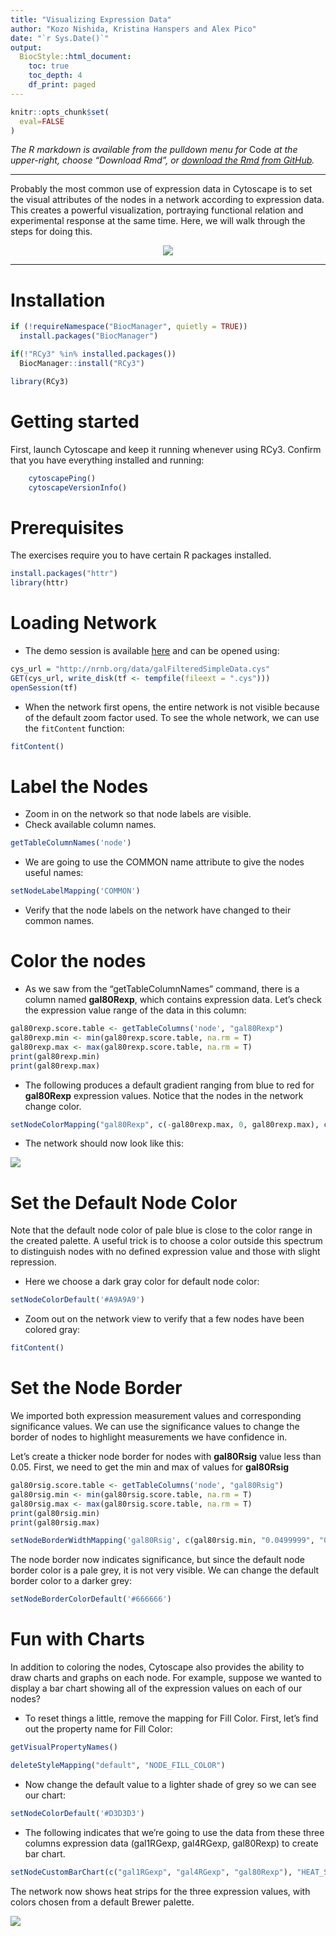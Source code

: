 ```yaml
---
title: "Visualizing Expression Data"
author: "Kozo Nishida, Kristina Hanspers and Alex Pico"
date: "`r Sys.Date()`"
output:
  BiocStyle::html_document:
    toc: true
    toc_depth: 4
    df_print: paged
---
```

```r
knitr::opts_chunk$set(
  eval=FALSE
)
```

*The R markdown is available from the pulldown menu for* Code *at the upper-right, choose "Download Rmd", or [download the Rmd from GitHub](https://raw.githubusercontent.com/nrnb/gsod2019_kozo_nishida/master/mapping-data.Rmd).*

<hr />

Probably the most common use of expression data in Cytoscape is to set the visual attributes of the nodes in a network according to expression data. This creates a powerful visualization, portraying functional relation and experimental response at the same time. Here, we will walk through the steps for doing this.

<center>
![](images/mapping-data-final.png)
</center>

<hr />

# Installation
```r
if (!requireNamespace("BiocManager", quietly = TRUE))
  install.packages("BiocManager")

if(!"RCy3" %in% installed.packages())
  BiocManager::install("RCy3")

library(RCy3)
```

# Getting started
First, launch Cytoscape and keep it running whenever using RCy3. Confirm that you have everything installed and running:
```r
    cytoscapePing()
    cytoscapeVersionInfo()
```

# Prerequisites

The exercises require you to have certain R packages installed.

```r
install.packages("httr")
library(httr)
```

# Loading Network

- The demo session is available [here](http://nrnb.org/data/galFilteredSimpleData.cys) and can be opened using:

```r
cys_url = "http://nrnb.org/data/galFilteredSimpleData.cys"
GET(cys_url, write_disk(tf <- tempfile(fileext = ".cys")))
openSession(tf)
```

- When the network first opens, the entire network is not visible because of the default zoom factor used. To see the whole network, we can use the `fitContent ` function:

```r
fitContent()
```

# Label the Nodes

- Zoom in on the network so that node labels are visible.
- Check available column names.

```r
getTableColumnNames('node')
```

- We are going to use the COMMON name attribute to give the nodes useful names:

```r
setNodeLabelMapping('COMMON')
```

- Verify that the node labels on the network have changed to their common names.

# Color the nodes

- As we saw from the "getTableColumnNames" command, there is a column named **gal80Rexp**, which contains expression data. Let's check the expression value range of the data in this column:

```r
gal80rexp.score.table <- getTableColumns('node', "gal80Rexp")
gal80rexp.min <- min(gal80rexp.score.table, na.rm = T)
gal80rexp.max <- max(gal80rexp.score.table, na.rm = T)
print(gal80rexp.min)
print(gal80rexp.max)
```

- The following produces a default gradient ranging from blue to red for **gal80Rexp** expression values. Notice that the nodes in the network change color.

```r
setNodeColorMapping("gal80Rexp", c(-gal80rexp.max, 0, gal80rexp.max), c('#0000FF', '#FFFFFF', '#FF0000'))
```

- The network should now look like this:

![](images/NetworkBrewer.png)

# Set the Default Node Color

Note that the default node color of pale blue is close to the color range in the created palette.
A useful trick is to choose a color outside this spectrum to distinguish nodes with no defined expression value and those with slight repression.

- Here we choose a dark gray color for default node color:

```r
setNodeColorDefault('#A9A9A9')
```

- Zoom out on the network view to verify that a few nodes have been colored gray:

```r
fitContent()
```

# Set the Node Border

We imported both expression measurement values and corresponding significance values. 
We can use the significance values to change the border of nodes to highlight measurements we have confidence in.

Let's create a thicker node border for nodes with **gal80Rsig** value less than 0.05.
First, we need to get the min and max of values for **gal80Rsig**

```r
gal80rsig.score.table <- getTableColumns('node', "gal80Rsig")
gal80rsig.min <- min(gal80rsig.score.table, na.rm = T)
gal80rsig.max <- max(gal80rsig.score.table, na.rm = T)
print(gal80rsig.min)
print(gal80rsig.max)
```

```r
setNodeBorderWidthMapping('gal80Rsig', c(gal80rsig.min, "0.0499999", "0.05", gal80rsig.max), c('10',"10",'0', '0'))
```

The node border now indicates significance, but since the default node border color is a pale grey, it is not very visible. We can change the default border color to a darker grey:

```r
setNodeBorderColorDefault('#666666')
```

# Fun with Charts

In addition to coloring the nodes, Cytoscape also provides the ability to draw charts and graphs on each node.
For example, suppose we wanted to display a bar chart showing all of the expression values on each of our nodes?

- To reset things a little, remove the mapping for Fill Color. First, let's find out the property name for Fill Color:

```r
getVisualPropertyNames()
```

```r
deleteStyleMapping("default", "NODE_FILL_COLOR")
```

- Now change the default value to a lighter shade of grey so we can see our chart:

```r
setNodeColorDefault('#D3D3D3')
```

- The following indicates that we're going to use the data from these three columns expression data (gal1RGexp, gal4RGexp, gal80Rexp) to create bar chart.

```r
setNodeCustomBarChart(c("gal1RGexp", "gal4RGexp", "gal80Rexp"), "HEAT_STRIPS")
```

The network now shows heat strips for the three expression values, with colors chosen from a default Brewer palette. 

![](images/mapping-data-final.png)

